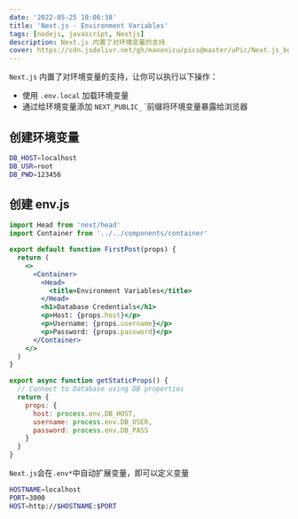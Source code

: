 ```yaml
---
date: '2022-05-25 10:06:38'
title: 'Next.js - Environment Variables'
tags: [nodejs, javascript, Nextjs]
description: Next.js 内置了对环境变量的支持
cover: https://cdn.jsdelivr.net/gh/manonicu/pics@master/uPic/Next.js_bg.svg
---
```


`Next.js` 内置了对环境变量的支持，让你可以执行以下操作：

- 使用 `.env.local` 加载环境变量
- 通过给环境变量添加 `NEXT_PUBLIC_` `前缀将环境变量暴露给浏览器

## 创建环境变量

```bash
DB_HOST=localhost
DB_USR=root
DB_PWD=123456
```

## 创建 env.js

```jsx
import Head from 'next/head'
import Container from '../../components/container'

export default function FirstPost(props) {
  return (
    <>
      <Container>
        <Head>
          <title>Environment Variables</title>
        </Head>
        <h1>Database Credentials</h1>
        <p>Host: {props.host}</p>
        <p>Username: {props.username}</p>
        <p>Password: {props.password}</p>
      </Container>
    </>
  )
}

export async function getStaticProps() {
  // Connect to Database using DB properties
  return {
    props: {
      host: process.env.DB_HOST,
      username: process.env.DB_USER,
      password: process.env.DB_PASS
    }
  }
}
```

`Next.js`会在`.env*`中自动扩展变量，即可以定义变量

```bash
HOSTNAME=localhost
PORT=3000
HOST=http://$HOSTNAME:$PORT
```
